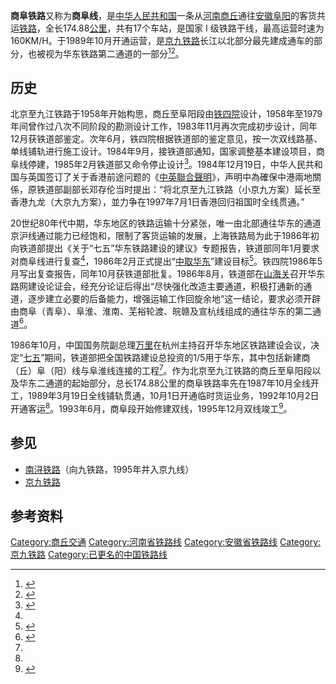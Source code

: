 {{Infobox rail system-route
|rail_name=商阜铁路
|other_name= 京九铁路商阜段
|banner_color=blue
|sec_banner_color=
|logo_filename=
|logo_bgcolor=
|logo_note=
|image =JingjiuShanghang.jpg
|imagesize=290px
|caption=商丘市[[平台街道|平台街道]]境内的区段（2017年）
|system_map=
|mapimage_width=200px
|map_bgcolor=
|locale={{PRC}}
|service_type=客货两用
|start=[[商丘站|商丘站]]<br />[[阜阳站|阜阳站]]
|begin_operation=1989年
|end_operation=
|operation_note=
|system_length=911.5 km
|length_in_operation=
|total_length=
|status=使用中
|line_title=线路
|lines=[[双线铁路|双线]]
|stations=17个
|route_title=线路
|main_route=
|secondary_route=
|branch_route=
|standard=[[国铁I级|国铁I级]]
|main_stations=[[商丘站|商丘站]]、[[亳州站|亳州站]]、[[阜阳站|阜阳站]]
|ridership=
|fleet_size=
|max_speed=200 km/h
|track_gauge={{standard gauge}}（[[标准轨|标准轨]]）
|distance_between_mainlines=
|min_radius=
|max_grade=
|block_signal=自动闭塞
|electrified=[[接触网供电|接触网供电]]：50 Hz 25,000V
|depot=
|operator=[[郑州铁路局|郑州铁路局]]、[[上海铁路局|上海铁路局]]
|franchise=
|hq=
|key_person=
|website=
|box_width=auto
|route_map_title=路線圖（單位：公里）
|route_map=
}}

'''商阜铁路'''又称为'''商阜线'''，是[[中华人民共和国|中华人民共和国]]一条从[[河南|河南]][[商丘|商丘]]通往[[安徽|安徽]][[阜阳|阜阳]]的客货共运[[铁路|铁路]]，全长174.88[[公里|公里]]，共有17个车站，是国家 I 级铁路干线，最高运营时速为160KM/H。于1989年10月开通运营，是[[京九铁路|京九铁路]]长江以北部分最先建成通车的部分，也被视为华东铁路第二通道的一部分<ref>{{cite news|url=http://www.peoplerail.com/rail/show-456-107725-1.html|title=华东铁路第二通道首次开行电力机车|work=[[人民铁道|人民铁道]]|date=2013-01-06|accessdate=2020-05-13|quote=华东铁路第二通道是西北、华北及华中地区的大通道，是两淮煤炭基地的主要运输通道，北起河南商丘，南至浙江杭州，由商阜、阜淮、淮南、水蚌、皖赣、宣杭线组成|archive-date=2014-08-12|archive-url=https://web.archive.org/web/20140812221541/http://www.peoplerail.com/rail/show-456-107725-1.html|dead-url=no}}</ref><ref name="bz27">{{cite news|url=http://bz.anhuinews.com/system/2019/12/02/008287177.shtml|title=27年日夜穿梭，一路助亳“城长”——一条铁路串起的城市梦想|work=[[亳州晚报|亳州晚报]]|date=2019-12-02|accessdate=2020-05-13}}{{Dead link|date=2020年7月 |bot=InternetArchiveBot |fix-attempted=yes }}</ref>。

== 历史 ==
北京至九江铁路于1958年开始构思，商丘至阜阳段由[[中铁第四勘察设计院集团有限公司|铁四院]]设计，1958年至1979年间曾作过八次不同阶段的勘测设计工作，1983年11月再次完成初步设计，同年12月获铁道部鉴定。次年6月，铁四院根据铁道部的鉴定意见，按一次双线路基、单线铺轨进行施工设计。1984年9月，接铁道部通知，国家调整基本建设项目，商阜线停建，1985年2月铁道部又命令停止设计<ref name="ahtran">{{cite book|author=安徽省地方志编纂委员会|title=安徽省志·交通志|publisher=方志出版社|year=1998|isbn=7-80122-314-4}}</ref>。1984年12月19日，中华人民共和国与英国签订了关于香港前途问题的《[[中英聯合聲明|中英聯合聲明]]》，声明中為確保中港兩地關係，原铁道部副部长邓存伦当时提出：“将北京至九江铁路（小京九方案）延长至香港九龙（大京九方案），並力争在1997年7月1日香港回归祖国时全线贯通。”

20世纪80年代中期，华东地区的铁路运输十分紧张，唯一由北部通往华东的通道京沪线通过能力已经饱和，限制了客货运输的发展，上海铁路局为此于1986年初向铁道部提出《关于“七五”华东铁路建设的建议》专题报告，铁道部同年1月要求对商阜线进行复查<ref name="ahtran"/>，1986年2月正式提出“[[中取华东|中取华东]]”建设目标<ref name="zqhd">{{cite web|url=http://www.shtong.gov.cn/dfz_web/DFZ/Info?idnode=68752&tableName=userobject1a&id=66460|title=上海铁路志／专记／三、“中取华东”铁路工程建设|publisher=[[上海市地方志办公室|上海市地方志办公室]]|accessdate=2020-05-13|archive-date=2020-05-19|archive-url=https://web.archive.org/web/20200519081751/http://www.shtong.gov.cn/dfz_web/DFZ/Info?idnode=68752&tableName=userobject1a&id=66460|dead-url=no}}</ref>。铁四院1986年5月写出复查报告，同年10月获铁道部批复。1986年8月，铁道部在[[山海关|山海关]]召开华东路网建设论证会，经充分论证后得出“尽快强化改造主要通道，积极打通新的通道，逐步建立必要的后备能力，增强运输工作回旋余地”这一结论，要求必须开辟由商阜（青阜）、阜淮、淮南、芜裕轮渡、皖赣及宣杭线组成的通往华东的第二通道<ref>{{cite journal|author=树源|title=加强华东路网建设，实现从限制型运输向适应型过渡|journal=铁道科技动态|year=1987|issue=02|publisher=铁道部科学技术信息研究所|issn=1001-683X|pages=5-9}}</ref>。

1986年10月，中国国务院副总理[[万里|万里]]在杭州主持召开华东地区铁路建设会议，决定“[[第七个五年计划_(中国)|七五]]”期间，铁道部把全国铁路建设总投资的1/5用于华东，其中包括新建商（丘）阜（阳）线与阜淮线连接的工程<ref name="zqhd"/>。作为北京至九江铁路的商丘至阜阳段以及华东二通道的起始部分，总长174.88公里的商阜铁路率先在1987年10月全线开工，1989年3月19日全线铺轨贯通，10月1日开通临时货运业务，1992年10月2日开通客运<ref name="bz27"/>。1993年6月，商阜段开始修建双线，1995年12月双线竣工<ref name="bengbu_sub">{{cite book|author=《蚌埠铁路分局志》编纂委员会|title=蚌埠铁路分局志1898~1995|publisher=中国铁道出版社|year=2003|isbn=7-113-05380-7}}</ref>{{rp|82}}。

== 参见 ==
*[[南浔铁路|南浔铁路]]（向九铁路，1995年并入京九线）
*[[京九铁路|京九铁路]]

== 参考资料 ==
{{reflist}}

{{中国铁路}}

[[Category:商丘交通|Category:商丘交通]]
[[Category:河南省铁路线|Category:河南省铁路线]]
[[Category:安徽省铁路线|Category:安徽省铁路线]]
[[Category:京九铁路|Category:京九铁路]]
[[Category:已更名的中国铁路线|Category:已更名的中国铁路线]]